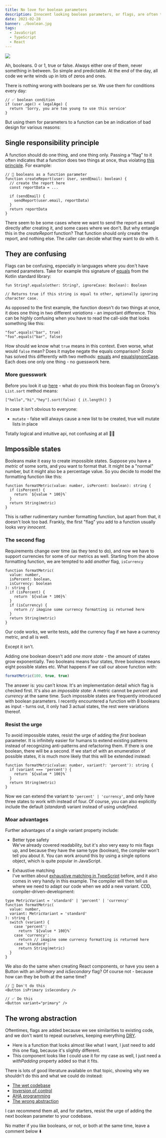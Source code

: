 ```yaml
---
title: No love for boolean parameters
description: Innocent looking boolean parameters, or flags, are often the reason for hard to maintain legacy code. Resist the urge of adding them!
date: 2021-02-28
banner: ./boolean.jpg
tags:
  - JavaScript
  - TypeScript
  - React
---
```



<img src="./boolean.jpg" />

<Attribution
  name="Alexander Sinn"
  url="https://unsplash.com/@swimstaralex"
/>

Ah, booleans. 0 or 1, true or false. Always either one of them, never something in between. So simple and predictable. At the end of the day, all code we write winds up in lots of zeros and ones.

There is nothing wrong with booleans per se. We use them for conditions every day:

```js:title=boolean-condition
// ✅ boolean condition
if (user.age() < legalAge) {
  return 'Sorry, you are too young to use this service'
}
```

But using them for parameters to a function can be an indication of bad design for various reasons:

## Single responsibility principle

A function should do one thing, and one thing only. Passing a "flag" to it often indicates that a function does two things at once, thus violating [this principle](https://en.wikipedia.org/wiki/Single-responsibility_principle). For example:

```ts:title=single-responsibility
// 🚨 booleans as a function parameter
function createReport(user: User, sendEmail: boolean) {
  // create the report here
  const reportData = ...

  if (sendEmail) {
    sendReport(user.email, reportData)
  }
  return reportData
}
```

There seem to be some cases where we want to send the report as email directly after creating it, and some cases where we don't. But why entangle this in the _createReport_ function? That function should only create the report, and nothing else. The caller can decide what they want to do with it.

## They are confusing

Flags can be confusing, especially in languages where you don't have named parameters. Take for example this signature of [equals](https://kotlinlang.org/api/latest/jvm/stdlib/kotlin.text/equals.html) from the Kotlin standard library:

```kt:title=equals-with-ignore-case-flag
fun String?.equals(other: String?, ignoreCase: Boolean): Boolean

// Returns true if this string is equal to other, optionally ignoring character case.
```

As opposed to the first example, the function doesn't do two things at once, it does one thing in two different _variations_ - an important difference. This can be highly confusing when you have to read the call-side that looks something like this:

```kt:title=???
"foo".equals("bar", true)
"foo".equals("bar", false)
```

How should we know what `true` means in this context. Even worse, what would `false` mean? Does it maybe negate the equals comparison? _Scala_ has solved this differently with two methods: [equals](<https://www.scala-lang.org/api/2.12.3/scala/collection/immutable/StringOps.html#equals(x$1:Any):Boolean>) and [equalsIgnoreCase](<https://www.scala-lang.org/api/2.12.3/scala/collection/immutable/StringOps.html#equalsIgnoreCase(x$1:String):Boolean>). Each does one only one thing - no guesswork here.

### More guesswork

Before you look it up [here](<http://docs.groovy-lang.org/latest/html/groovy-jdk/java/lang/Iterable.html#sort(boolean,%20groovy.lang.Closure)>) - what do you think this boolean flag on Groovy's `List.sort` method means:

```groovy:title=sort
["hello","hi","hey"].sort(false) { it.length() }
```

In case it isn't obvious to everyone:

- `mutate` - false will always cause a new list to be created, true will mutate lists in place

Totally logical and intuitive api, not confusing at all 🤷‍♂️

## Impossible states

Booleans make it easy to create impossible states. Suppose you have a _metric_ of some sorts, and you want to format that. It might be a "normal" number, but it might also be a percentage value. So you decide to model the formatting function like this:

```ts:title=format-metric
function formatMetric(value: number, isPercent: boolean): string {
  if (isPercent) {
    return `${value * 100}%`
  }
  return String(metric)
}
```

This is rather rudimentary number formatting function, but apart from that, it doesn't look too bad. Frankly, the first "flag" you add to a function usually looks _very innocent_.

### The second flag

Requirements change over time (as they tend to do), and now we have to support currencies for some of our metrics as well. Starting from the above formatting function, we are tempted to add _another_ flag, `isCurrency`

```ts:title=🚨-currency-formatting {1,5-7}
function formatMetric(
  value: number,
  isPercent: boolean,
  isCurrency: boolean
): string {
  if (isPercent) {
    return `${value * 100}%`
  }
  if (isCurrency) {
    return // imagine some currency formatting is returned here
  }
  return String(metric)
}
```

Our code works, we write tests, add the currency flag if we have a currency metric, and all is well.

Except it isn't.

Adding one boolean doesn't add _one more state_ - the amount of states grow exponentially. Two booleans means four states, three booleans means eight possible states etc. What happens if we call our above function with:

```ts
formatMetric(100, true, true)
```

The answer is: you can't know. It's an implementation detail which flag is checked first. It's also an _impossible state_: A metric cannot be _percent_ and _currency_ at the same time. Such impossible states are frequently introduced with boolean parameters. I recently encountered a function with 8 booleans as input - turns out, it only had 3 actual states, the rest were variations thereof.

### Resist the urge

To avoid impossible states, resist the urge of adding the _first_ boolean parameter. It is infinitely easier for humans to extend existing patterns instead of recognizing anti-patterns and refactoring them. If there is one boolean, there will be a second. If we start of with an enumeration of possible states, it is much more likely that this will be extended instead:

```ts:title=✅-metric-variant {1,2}
function formatMetric(value: number, variant?: 'percent'): string {
  if (variant === 'percent') {
    return `${value * 100}%`
  }
  return String(metric)
}
```

Now we can extend the variant to `'percent' | 'currency'`, and only have three states to work with instead of four. Of course, you can also explicitly include the default (_standard_) variant instead of using _undefined_.

### Moar advantages

Further advantages of a single variant property include:

- Better type safety<br />
  We've already covered readability, but it's also very easy to mix flags up, and because they have the same type (boolean), the compiler won't tell you about it. You can work around this by using a single options object, which is quite popular in JavaScript.

- Exhaustive matching <br />
  I've written about [exhaustive matching in TypeScript](./exhaustive-matching-in-type-script) before, and it also comes in very handy in this example. The compiler will then tell us where we need to adapt our code when we add a new variant. CDD, compiler-driven-development:

```ts:title=exhaustive-variants
type MetricVariant = 'standard' | 'percent' | 'currency'
function formatMetric(
  value: number,
  variant: MetricVariant = 'standard'
): string {
  switch (variant) {
    case 'percent':
      return `${value * 100}%`
    case 'currency':
      return // imagine some currency formatting is returned here
    case 'standard':
      return String(metric)
  }
}
```

We also do the same when creating React components, or have you seen a Button with an _isPrimary_ and _isSecondary_ flag? Of course not - because how can they be both at the same time?

```tsx:title=button-variants
// 🚨 Don't do this
<Button isPrimary isSecondary />

// ✅ Do this
<Button variant="primary" />
```

## The wrong abstraction

Oftentimes, flags are added because we see similarities to existing code, and we don't want to repeat ourselves, keeping everything [DRY](https://en.wikipedia.org/wiki/Don%27t_repeat_yourself).

- Here is a function that looks almost like what I want, I just need to add this one flag, because it's slightly different.
- This component looks like I could use it for my case as well, I just need a _withPadding_ property added so that it fits.

There is lots of good literature available on that topic, showing why we shouldn't do this and what we could do instead:

- [The wet codebase](https://www.deconstructconf.com/2019/dan-abramov-the-wet-codebase)
- [Inversion of control](https://kentcdodds.com/blog/inversion-of-control)
- [AHA programming](https://kentcdodds.com/blog/aha-programming)
- [The wrong abstraction](https://sandimetz.com/blog/2016/1/20/the-wrong-abstraction)

I can recommend them all, and for starters, resist the urge of adding the next boolean parameter to your codebase.

<Comments>
  No matter if you like booleans, or not, or both at the same time, leave a
  comment below ⬇️
</Comments>
